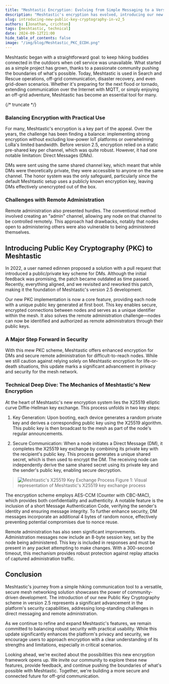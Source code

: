 ```yaml
---
title: "Meshtastic Encryption: Evolving from Simple Messaging to a Versatile Solution"
description: "Meshtastic's encryption has evolved, introducing our new Public Key Cryptography in v2.5.0 to enhance security in off-grid communication."
slug: introducing-new-public-key-cryptography-in-v2_5
authors: [Jonathan, crichton]
tags: [meshtastic, technical]
date: 2024-09-12T21:00
hide_table_of_contents: false
image: "/img/blog/Meshtastic_PKC_ECDH.png"
---
```


Meshtastic began with a straightforward goal: to keep hiking buddies connected in the outdoors when cell service was unavailable. What started as a simple project has grown, thanks to a passionate community pushing the boundaries of what's possible. Today, Meshtastic is used in Search and Rescue operations, off-grid communication, disaster recovery, and even grid-down scenarios. Whether it's preparing for the next flood or tornado, extending communication over the Internet with MQTT, or simply enjoying an off-grid adventure, Meshtastic has become an essential tool for many.

{/* truncate */}

### Balancing Encryption with Practical Use

For many, Meshtastic's encryption is a key part of the appeal. Over the years, the challenge has been finding a balance: implementing strong encryption without excluding low-power IoT platforms or overwhelming LoRa's limited bandwidth. Before version 2.5, encryption relied on a static pre-shared key per channel, which was quite robust. However, it had one notable limitation: Direct Messages (DMs).

DMs were sent using the same shared channel key, which meant that while DMs were theoretically private, they were accessible to anyone on the same channel. The honor system was the only safeguard, particularly since the default Meshtastic setup uses a publicly known encryption key, leaving DMs effectively unencrypted out of the box.

### Challenges with Remote Administration

Remote administration also presented hurdles. The conventional method involved creating an "admin" channel, allowing any node on that channel to be controlled remotely. This approach had drawbacks, notably that nodes open to administering others were also vulnerable to being administered themselves.

## Introducing Public Key Cryptography (PKC) to Meshtastic

In 2022, a user named edinnen proposed a solution with a pull request that introduced a public/private key scheme for DMs. Although the initial feedback was promising, the patch became outdated as time passed. Recently, everything aligned, and we revisited and reworked this patch, making it the foundation of Meshtastic's version 2.5 development.

Our new PKC implementation is now a core feature, providing each node with a unique public key generated at first boot. This key enables secure, encrypted connections between nodes and serves as a unique identifier within the mesh. It also solves the remote administration challenge—nodes can now be identified and authorized as remote administrators through their public keys.

### A Major Step Forward in Security

With this mew PKC scheme, Meshtastic offers enhanced encryption for DMs and secure remote administration for difficult-to-reach nodes. While we still caution against relying solely on Meshtastic encryption for life-or-death situations, this update marks a significant advancement in privacy and security for the mesh network.

### Technical Deep Dive: The Mechanics of Meshtastic's New Encryption

At the heart of Meshtastic's new encryption system lies the X25519 elliptic curve Diffie-Hellman key exchange. This process unfolds in two key steps:

1. Key Generation: Upon booting, each device generates a random private key and derives a corresponding public key using the X25519 algorithm. This public key is then broadcast to the mesh as part of the node's regular announcements.

2. Secure Communication: When a node initiates a Direct Message (DM), it completes the X25519 key exchange by combining its private key with the recipient's public key. This process generates a unique shared secret, which is then used to encrypt the DM. The receiving node can independently derive the same shared secret using its private key and the sender's public key, enabling secure decryption.

> ![Meshtastic's X25519 Key Exchange Process](/img/blog/Meshtastic_PKC_ECDH.png) Figure 1: Visual representation of Meshtastic's X25519 key exchange process

The encryption scheme employs AES-CCM (Counter with CBC-MAC), which provides both confidentiality and authenticity. A notable feature is the inclusion of a short Message Authentication Code, verifying the sender's identity and ensuring message integrity. To further enhance security, DM messages incorporate an additional 4 bytes of random nonce, effectively preventing potential compromises due to nonce reuse.

Remote administration has also seen significant improvements. Administration messages now include an 8-byte session key, set by the node being administered. This key is included in responses and must be present in any packet attempting to make changes. With a 300-second timeout, this mechanism provides robust protection against replay attacks of captured administration traffic.

## Conclusion

Meshtastic's journey from a simple hiking communication tool to a versatile, secure mesh networking solution showcases the power of community-driven development. The introduction of our new Public Key Cryptography scheme in version 2.5 represents a significant advancement in the platform's security capabilities, addressing long-standing challenges in direct messaging and remote administration.

As we continue to refine and expand Meshtastic's features, we remain committed to balancing robust security with practical usability. While this update significantly enhances the platform's privacy and security, we encourage users to approach encryption with a clear understanding of its strengths and limitations, especially in critical scenarios.

Looking ahead, we're excited about the possibilities this new encryption framework opens up. We invite our community to explore these new features, provide feedback, and continue pushing the boundaries of what's possible with Meshtastic. Together, we're building a more secure and connected future for off-grid communication.

